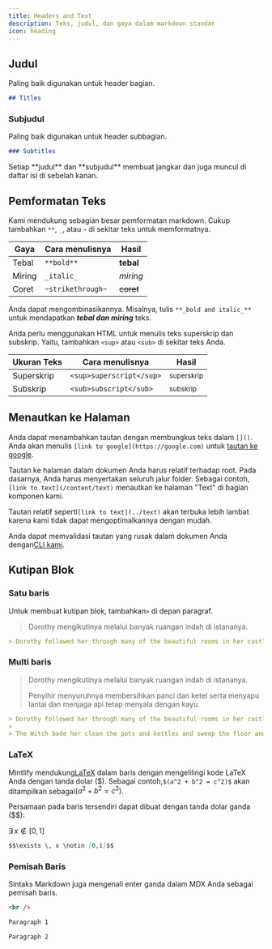 ```yaml
---
title: Headers and Text
description: Teks, judul, dan gaya dalam markdown standar
icon: heading
---
```


## Judul

Paling baik digunakan untuk header bagian.

```md
## Titles
```

### Subjudul

Paling baik digunakan untuk header subbagian.

```md
### Subtitles
```

<Tip>
  Setiap **judul** dan **subjudul** membuat jangkar dan juga muncul di daftar isi di sebelah kanan.
</Tip>

## Pemformatan Teks

Kami mendukung sebagian besar pemformatan markdown. Cukup tambahkan `**`, `_`, atau `~` di sekitar teks untuk memformatnya.

| Gaya   | Cara menulisnya   | Hasil     |
| ------ | ----------------- | --------- |
| Tebal  | `**bold**`        | **tebal** |
| Miring | `_italic_`        | *miring*  |
| Coret  | `~strikethrough~` | ~~coret~~ |

Anda dapat mengombinasikannya. Misalnya, tulis `**_bold and italic_**` untuk mendapatkan ***tebal dan miring*** teks.

Anda perlu menggunakan HTML untuk menulis teks superskrip dan subskrip. Yaitu, tambahkan `<sup>` atau `<sub>` di sekitar teks Anda.

| Ukuran Teks | Cara menulisnya          | Hasil                 |
| ----------- | ------------------------ | --------------------- |
| Superskrip  | `<sup>superscript</sup>` | <sup>superskrip</sup> |
| Subskrip    | `<sub>subscript</sub>`   | <sub>subskrip</sub>   |

## Menautkan ke Halaman

Anda dapat menambahkan tautan dengan membungkus teks dalam `[]()`. Anda akan menulis `[link to google](https://google.com)` untuk [tautan ke google](https://google.com).

Tautan ke halaman dalam dokumen Anda harus relatif terhadap root. Pada dasarnya, Anda harus menyertakan seluruh jalur folder. Sebagai contoh,`[link to text](/content/text)` menautkan ke halaman "Text" di bagian komponen kami.

Tautan relatif seperti`[link to text](../text)` akan terbuka lebih lambat karena kami tidak dapat mengoptimalkannya dengan mudah.

Anda dapat memvalidasi tautan yang rusak dalam dokumen Anda dengan[CLI kami](/development).

## Kutipan Blok

### Satu baris

Untuk membuat kutipan blok, tambahkan`>` di depan paragraf.

> Dorothy mengikutinya melalui banyak ruangan indah di istananya.

```md
> Dorothy followed her through many of the beautiful rooms in her castle.
```

### Multi baris

> Dorothy mengikutinya melalui banyak ruangan indah di istananya.
>
> Penyihir menyuruhnya membersihkan panci dan ketel serta menyapu lantai dan menjaga api tetap menyala dengan kayu.

```md
> Dorothy followed her through many of the beautiful rooms in her castle.
>
> The Witch bade her clean the pots and kettles and sweep the floor and keep the fire fed with wood.
```

### LaTeX

Mintlify mendukung[LaTeX](https://www.latex-project.org) dalam baris dengan mengelilingi kode LaTeX Anda dengan tanda dolar (\$). Sebagai contoh,`$(a^2 + b^2 = c^2)$` akan ditampilkan sebagai$(a^2 + b^2 = c^2)$.

Persamaan pada baris tersendiri dapat dibuat dengan tanda dolar ganda (\$\$):

$\exists \, x \notin [0,1]$

```md
$$\exists \, x \notin [0,1]$$
```

### Pemisah Baris

Sintaks Markdown juga mengenali enter ganda dalam MDX Anda sebagai pemisah baris.

```html
<br />
```

```md
Paragraph 1

Paragraph 2
```
